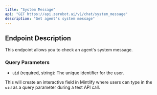 ```yaml
---
title: "System Message"
api: "GET https://api.zerobot.ai/v1/chat/system_message"
description: "Get agent's system message"
---
```


## Endpoint Description

This endpoint allows you to check an agent's system message.

### Query Parameters

- `uid` (required, string): The unique identifier for the user.

This will create an interactive field in Mintlify where users can type in the `uid` as a query parameter during a test API call.
